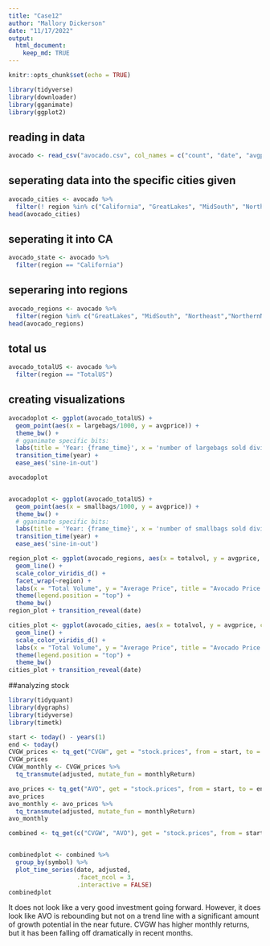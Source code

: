 ```yaml
---
title: "Case12"
author: "Mallory Dickerson"
date: "11/17/2022"
output: 
  html_document:
    keep_md: TRUE
---
```


```r
knitr::opts_chunk$set(echo = TRUE)
```

```r
library(tidyverse)
library(downloader)
library(gganimate)
library(ggplot2)
```
## reading in data
```r
avocado <- read_csv("avocado.csv", col_names = c("count", "date", "avgprice", "totalvol", "4046", "4225", "4770", "totalbags", "smallbags", "largebags", "xlargebags", "type", "year", "region"), skip = 1)
```

## seperating data into the specific cities given
```r
avocado_cities <- avocado %>%
  filter(! region %in% c("California", "GreatLakes", "MidSouth", "Northeast", "NorthernNewEngland", "Plains", "SouthCentral", "Southeast", "TotalUS", "West", "WestTexNewMexico"))
head(avocado_cities)
```

## seperating it into CA
```r
avocado_state <- avocado %>%
  filter(region == "California")
```

## seperaring into regions
```r
avocado_regions <- avocado %>%
  filter(region %in% c("GreatLakes", "MidSouth", "Northeast","NorthernNewEngland", "Plains", "SouthCentral", "Southeast","West", "WestTexNewMexico"))
head(avocado_regions)
```

## total us 
```r
avocado_totalUS <- avocado %>%
  filter(region == "TotalUS")
```

## creating visualizations
```r
avocadoplot <- ggplot(avocado_totalUS) +
  geom_point(aes(x = largebags/1000, y = avgprice)) +
  theme_bw() +
  # gganimate specific bits:
  labs(title = 'Year: {frame_time}', x = 'number of largebags sold divided by 1000', y = 'Average Price') +
  transition_time(year) +
  ease_aes('sine-in-out')

avocadoplot


avocadoplot <- ggplot(avocado_totalUS) +
  geom_point(aes(x = smallbags/1000, y = avgprice)) +
  theme_bw() +
  # gganimate specific bits:
  labs(title = 'Year: {frame_time}', x = 'number of smallbags sold divided by 1000', y = 'Average Price') +
  transition_time(year) +
  ease_aes('sine-in-out')


```

```r
region_plot <- ggplot(avocado_regions, aes(x = totalvol, y = avgprice, color = region)) +
  geom_line() +
  scale_color_viridis_d() +
  facet_wrap(~region) +
  labs(x = "Total Volume", y = "Average Price", title = "Avocado Price by Volume") +
  theme(legend.position = "top") +
  theme_bw()
region_plot + transition_reveal(date)
```

```r
cities_plot <- ggplot(avocado_cities, aes(x = totalvol, y = avgprice, color = region)) +
  geom_line() +
  scale_color_viridis_d() +
  labs(x = "Total Volume", y = "Average Price", title = "Avocado Price by Volume") +
  theme(legend.position = "top") +
  theme_bw()
cities_plot + transition_reveal(date)
```

##analyzing stock
```r
library(tidyquant)
library(dygraphs)
library(tidyverse)
library(timetk)
```

```r
start <- today() - years(1)
end <- today()
CVGW_prices <- tq_get("CVGW", get = "stock.prices", from = start, to = end)
CVGW_prices
CVGW_monthly <- CVGW_prices %>%
  tq_transmute(adjusted, mutate_fun = monthlyReturn)

avo_prices <- tq_get("AVO", get = "stock.prices", from = start, to = end)
avo_prices
avo_monthly <- avo_prices %>%
  tq_transmute(adjusted, mutate_fun = monthlyReturn)
avo_monthly

combined <- tq_get(c("CVGW", "AVO"), get = "stock.prices", from = start, to = end)


combinedplot <- combined %>%
  group_by(symbol) %>%
  plot_time_series(date, adjusted, 
                   .facet_ncol = 3,
                   .interactive = FALSE)
combinedplot
```
It does not look like a very good investment going forward. However, it does look like AVO is rebounding but not 
on a trend line with a significant amount of growth potential in the near future. CVGW has higher monthly returns,
but it has been falling off dramatically in recent months.

